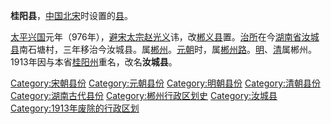'''桂阳县'''，[[中国|中国]][[北宋|北宋]]时设置的[[县|县]]。

[[太平兴国|太平兴国]]元年（976年），[[避讳|避]][[宋太宗|宋太宗赵光义]]讳，改[[郴义县|郴义县]]置。[[治所|治所]]在今[[湖南省|湖南省]][[汝城县|汝城县]]南石塘村，三年移治今汝城县。属[[郴州_(古代)|郴州]]。[[元朝|元朝]]时，属[[郴州路|郴州路]]。[[明朝|明]]、[[清朝|清]]属郴州。1913年因与本省[[桂阳州_(明朝)|桂阳州]]重名，改名'''汝城县'''。

{{湖南行政区划小作品}}
{{DEFAULTSORT:G}}
[[Category:宋朝县份|Category:宋朝县份]]
[[Category:元朝县份|Category:元朝县份]]
[[Category:明朝县份|Category:明朝县份]]
[[Category:清朝县份|Category:清朝县份]]
[[Category:湖南古代县份|Category:湖南古代县份]]
[[Category:郴州行政区划史|Category:郴州行政区划史]]
[[Category:汝城县|Category:汝城县]]
[[Category:1913年废除的行政区划|Category:1913年废除的行政区划]]